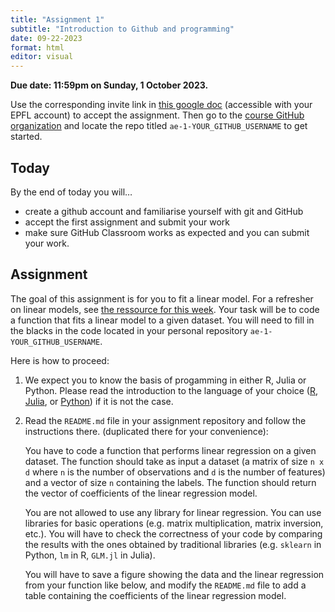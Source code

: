 ```yaml
---
title: "Assignment 1"
subtitle: "Introduction to Github and programming"
date: 09-22-2023
format: html
editor: visual
---
```


::: callout-important
**Due date: 11:59pm on Sunday, 1 October 2023.**
:::

::: callout-note
Use the corresponding invite link in [this google doc](https://docs.google.com/document/d/1XTO7obXEr2Yxllxk48wnZ5e49ptPGMsMyl40KEZDGRg/edit?usp=sharing) (accessible with your EPFL account) to accept the assignment. Then go to the [course GitHub organization](https://github.com/MATH-517) and locate the repo titled `ae-1-YOUR_GITHUB_USERNAME` to get started. 
:::


## Today

By the end of today you will...

- create a github account and familiarise yourself with git and GitHub
- accept the first assignment and submit your work
- make sure GitHub Classroom works as expected and you can submit your work.


## Assignment 

The goal of this assignment is for you to fit a linear model. For a refresher on linear models, see [the ressource for this week](../resources/week-01/recap-linear-regression.qmd). Your task will be to code a function that fits a linear model to a given dataset. You will need to fill in the blacks in the code located in your personal repository `ae-1-YOUR_GITHUB_USERNAME`.

Here is how to proceed: 

1. We expect you to know the basis of progamming in either R, Julia or Python. Please read the introduction to the language of your choice ([R](../resources/computing/intro_to_r/index.qmd), [Julia](../resources/computing/intro_to_julia/index.qmd), or [Python](../resources/computing/intro_to_python/index.qmd)) if it is not the case.


2. Read the `README.md` file in your assignment repository and follow the instructions there. (duplicated there for your convenience):

    You have to code a function that performs linear regression on a given dataset. The function should take as input a dataset (a matrix of size `n x d` where `n` is the number of observations and `d` is the number of features) and a vector of size `n` containing the labels. The function should return the vector of coefficients of the linear regression model.

    You are not allowed to use any library for linear regression. You can use libraries for basic operations (e.g. matrix multiplication, matrix inversion, etc.). You will have to check the correctness of your code by comparing the results with the ones obtained by traditional libraries (e.g. `sklearn` in Python, `lm` in R, `GLM.jl` in Julia).

    You will have to save a figure showing the data and the linear regression from your function like below, and modify the `README.md` file to add a table containing the coefficients of the linear regression model.